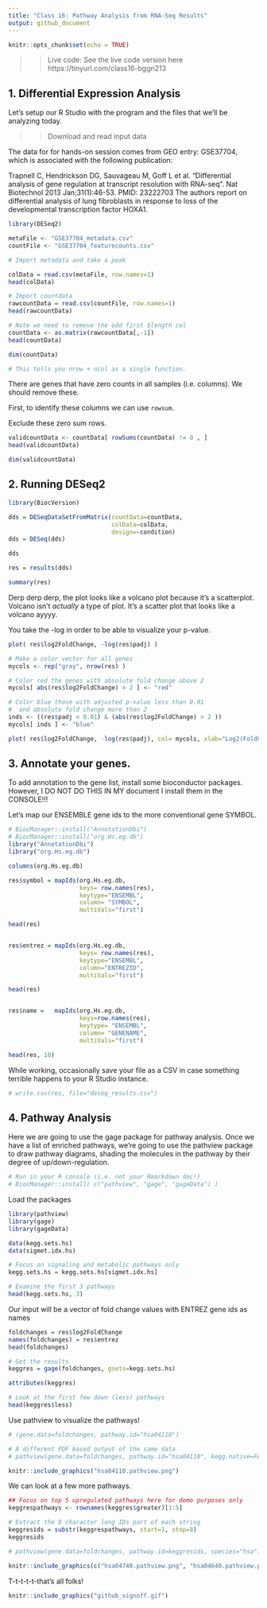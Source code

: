 ```yaml
---
title: "Class 16: Pathway Analysis from RNA-Seq Results"
output: github_document
---
```


```r
knitr::opts_chunk$set(echo = TRUE)
```

>> Live code: See the live code version here https://tinyurl.com/class16-bggn213

## 1. Differential Expression Analysis

Let's setup our R Studio with the program and the files that we'll be analyzing today.

>> Download and read input data

The data for for hands-on session comes from GEO entry: GSE37704, which is associated with the following publication:

Trapnell C, Hendrickson DG, Sauvageau M, Goff L et al. "Differential analysis of gene regulation at transcript resolution with RNA-seq". Nat Biotechnol 2013 Jan;31(1):46-53. PMID: 23222703
The authors report on differential analysis of lung fibroblasts in response to loss of the developmental transcription factor HOXA1.

```r

library(DESeq2)

```

```r

metaFile <- "GSE37704_metadata.csv"
countFile <- "GSE37704_featurecounts.csv"

# Import metadata and take a peak

colData = read.csv(metaFile, row.names=1)
head(colData)
```


```r

# Import countdata
rawcountData = read.csv(countFile, row.names=1)
head(rawcountData)


```

```r
# Note we need to remove the odd first $length col
countData <- as.matrix(rawcountData[,-1])
head(countData)
```

```r
dim(countData)

# This tells you nrow + ncol as a single function.
```

There are genes that have zero counts in all samples (i.e. columns). We should remove these.

First, to identify these columns we can use `rowsum`. 

Exclude these zero sum rows.

```r

validcountData <- countData[ rowSums(countData) != 0 , ]
head(validcountData)

```

```r
dim(validcountData)
```

## 2. Running DESeq2

```r
library(BiocVersion)
```

```r
dds = DESeqDataSetFromMatrix(countData=countData,
                             colData=colData,
                             design=~condition)
dds = DESeq(dds)
```

```r
dds
```

```r
res = results(dds)
```

```r
summary(res)
```

Derp derp derp, the plot looks like a volcano plot because it's a scatterplot. Volcano isn't *actually* a type of plot. It's a scatter plot that looks like a volcano ayyyy.

You take the -log in order to be able to visualize your p-value.

```r
plot( res$log2FoldChange, -log(res$padj) )

# Make a color vector for all genes
mycols <- rep("gray", nrow(res) )

# Color red the genes with absolute fold change above 2
mycols[ abs(res$log2FoldChange) > 2 ] <- "red"

# Color blue those with adjusted p-value less than 0.01
#  and absolute fold change more than 2
inds <- ((res$padj < 0.01) & (abs(res$log2FoldChange) > 2 ))
mycols[ inds ] <- "blue"

plot( res$log2FoldChange, -log(res$padj), col= mycols, xlab="Log2(FoldChange)", ylab="-Log(P-value)" )

```

## 3. Annotate your genes.

To add annotation to the gene list, install some bioconductor packages.
However, I DO NOT DO THIS IN MY document I install them in the CONSOLE!!!

Let's map our ENSEMBLE gene ids to the more conventional gene SYMBOL.


```r

# BiocManager::install("AnnotationDbi")
# BiocManager::install("org.Hs.eg.db")
library("AnnotationDbi")
library("org.Hs.eg.db")

columns(org.Hs.eg.db)

res$symbol = mapIds(org.Hs.eg.db,
                    keys= row.names(res), 
                    keytype="ENSEMBL",
                    column= "SYMBOL",
                    multiVals="first")

head(res)


res$entrez = mapIds(org.Hs.eg.db,
                    keys= row.names(res),
                    keytype="ENSEMBL",
                    column="ENTREZID",
                    multiVals="first")

head(res)


res$name =   mapIds(org.Hs.eg.db,
                    keys=row.names(res),
                    keytype= "ENSEMBL",
                    column= "GENENAME",
                    multiVals="first")

head(res, 10)
```

While working, occasionally save your file as a CSV in case something terrible happens to your R Studio instance.

```r
# write.csv(res, file="deseq_results.csv")
```


## 4. Pathway Analysis

Here we are going to use the gage package for pathway analysis. Once we have a list of enriched pathways, we're going to use the pathview package to draw pathway diagrams, shading the molecules in the pathway by their degree of up/down-regulation.

```r
# Run in your R console (i.e. not your Rmarkdown doc!)
# BiocManager::install( c("pathview", "gage", "gageData") )

```

Load the packages

```r
library(pathview)
library(gage)
library(gageData)
```

```r
data(kegg.sets.hs)
data(sigmet.idx.hs)

# Focus on signaling and metabolic pathways only
kegg.sets.hs = kegg.sets.hs[sigmet.idx.hs]

# Examine the first 3 pathways
head(kegg.sets.hs, 3)
```

Our input will be a vector of fold change values with ENTREZ gene ids as names

```r
foldchanges = res$log2FoldChange
names(foldchanges) = res$entrez
head(foldchanges)
```

```r
# Get the results
keggres = gage(foldchanges, gsets=kegg.sets.hs)
```

```r
attributes(keggres)
```

```r
# Look at the first few down (less) pathways
head(keggres$less)
```

Use pathview to visualize the pathways!

```r
# (gene.data=foldchanges, pathway.id="hsa04110")
```

```r
# A different PDF based output of the same data
# pathview(gene.data=foldchanges, pathway.id="hsa04110", kegg.native=FALSE)
```

```r
knitr::include_graphics("hsa04110.pathview.png")
```

We can look at a few more pathways.

```r
## Focus on top 5 upregulated pathways here for demo purposes only
keggrespathways <- rownames(keggres$greater)[1:5]

# Extract the 8 character long IDs part of each string
keggresids = substr(keggrespathways, start=1, stop=8)
keggresids
```

```r
# pathview(gene.data=foldchanges, pathway.id=keggresids, species="hsa")
```

```r
knitr::include_graphics(c("hsa04740.pathview.png", "hsa04640.pathview.png", "hsa00140.pathview.png", "hsa04630.pathview.png", "hsa04976.pathview.png"))
```









T-t-t-t-t-that's all folks!

```r
knitr::include_graphics("github_signoff.gif")
```

